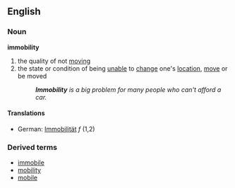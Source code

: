 ==English==
===Noun===
'''immobility'''
#the quality of not [[move|moving]]
#the state or condition of being [[unable]] to [[change]] one's [[location]], [[move]] or be moved
#:'''''Immobility''' is a big problem for many people who can't afford a car.''
====Translations====
*German: [[Immobilität]] ''f'' (1,2)
===Derived terms===
*[[immobile]]
*[[mobility]]
*[[mobile]]